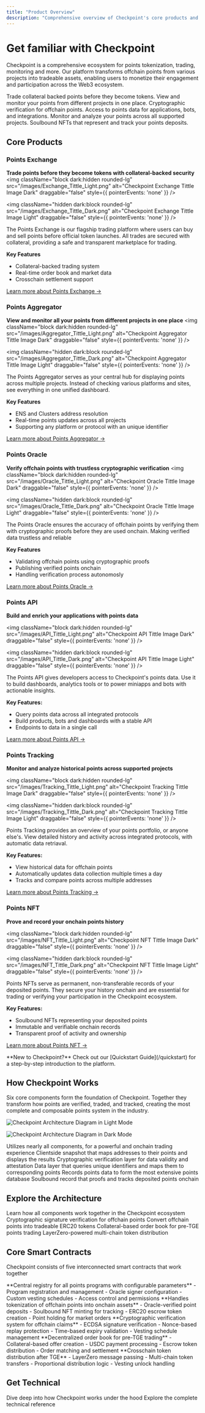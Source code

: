 ```yaml
---
title: "Product Overview"
description: "Comprehensive overview of Checkpoint's core products and ecosystem"
---
```


# Get familiar with Checkpoint

Checkpoint is a comprehensive ecosystem for points tokenization, trading, monitoring and more. Our platform transforms offchain points from various projects into tradeable assets, enabling users to monetize their engagement and participation across the Web3 ecosystem.

<CardGroup cols={3}>
  <Card title="Points Exchange" icon="store" iconType="solid" href="/core-products/point-exchange">
    Trade collateral backed points before they become tokens.
  </Card>
  <Card title="Points Aggregator" icon="coins" iconType="solid" href="/core-products/point-aggregator">
    View and monitor your points from different projects in one place.
  </Card>
  <Card title="Points Oracle" icon="certificate" iconType="solid" href="/core-products/point-oracle">
    Cryptographic verification for offchain points.
  </Card>
  <Card title="Points API" icon="server" iconType="solid" href="/core-products/point-api">
    Access to points data  for applications, bots, and integrations.
  </Card>
  <Card title="Points Tracking" icon="chart-area" iconType="solid" href="/core-products/point-tracking">
    Monitor and analyze your points across all supported projects.
  </Card>
  <Card title="Points NFT" icon="camera-retro" iconType="solid" href="/core-products/checkpoint-point-nfts">
    Soulbound NFTs that represent and track your points deposits.
  </Card>
</CardGroup>

## Core Products

### Points Exchange
**Trade points before they become tokens with collateral-backed security**
<img 
  className="block dark:hidden rounded-lg" 
  src="/images/Exchange_Tittle_Light.png" 
  alt="Checkpoint Exchange Tittle Image Dark"
  draggable="false"
  style={{ pointerEvents: 'none' }}
/>

<img 
  className="hidden dark:block rounded-lg" 
  src="/images/Exchange_Tittle_Dark.png" 
  alt="Checkpoint Exchange Tittle Image Light"
  draggable="false"
  style={{ pointerEvents: 'none' }}
/>

The Points Exchange is our flagship trading platform where users can buy and sell points before official token launches. All trades are secured with collateral, providing a safe and transparent marketplace for trading.

**Key Features**
- Collateral-backed trading system
- Real-time order book and market data
- Crosschain settlement support

[Learn more about Points Exchange →](/core-products/point-exchange)

### Points Aggregator
**View and monitor all your points from different projects in one place**
<img 
  className="block dark:hidden rounded-lg" 
  src="/images/Aggregator_Tittle_Light.png" 
  alt="Checkpoint Aggregator Tittle Image Dark"
  draggable="false"
  style={{ pointerEvents: 'none' }}
/>

<img 
  className="hidden dark:block rounded-lg" 
  src="/images/Aggregator_Tittle_Dark.png" 
  alt="Checkpoint Aggregator Tittle Image Light"
  draggable="false"
  style={{ pointerEvents: 'none' }}
/>

The Points Aggregator serves as your central hub for displaying points across multiple projects. Instead of checking various platforms and sites, see everything in one unified dashboard.

**Key Features**
- ENS and Clusters address resolution
- Real-time points updates across all projects
- Supporting any platform or protocol with an unique identifier

[Learn more about Points Aggregator →](/core-products/point-aggregator)

### Points Oracle
**Verify offchain points with trustless cryptographic verification**
<img 
  className="block dark:hidden rounded-lg" 
  src="/images/Oracle_Tittle_Light.png" 
  alt="Checkpoint Oracle Tittle Image Dark"
  draggable="false"
  style={{ pointerEvents: 'none' }}
/>

<img 
  className="hidden dark:block rounded-lg" 
  src="/images/Oracle_Tittle_Dark.png" 
  alt="Checkpoint Oracle Tittle Image Light"
  draggable="false"
  style={{ pointerEvents: 'none' }}
/>

The Points Oracle ensures the accuracy of offchain points by verifying them with cryptographic proofs before they are used onchain. Making verified data trustless and reliable

**Key Features**
- Validating offchain points using cryptographic proofs
- Publishing verified points onchain
- Handling verification process autonomosly

[Learn more about Points Oracle →](/core-products/point-oracle)

### Points API
**Build and enrich your applications with points data**

<img 
  className="block dark:hidden rounded-lg" 
  src="/images/API_Tittle_Light.png" 
  alt="Checkpoint API Tittle Image Dark"
  draggable="false"
  style={{ pointerEvents: 'none' }}
/>

<img 
  className="hidden dark:block rounded-lg" 
  src="/images/API_Tittle_Dark.png" 
  alt="Checkpoint API Tittle Image Light"
  draggable="false"
  style={{ pointerEvents: 'none' }}
/>

The Points API gives developers access to Checkpoint's points data. Use it to build dashboards, analytics tools or to power miniapps and bots with actionable insights.

**Key Features:**
- Query points data across all integrated protocols
- Build products, bots and dashboards with a stable API
- Endpoints to data in a single call

[Learn more about Points API →](/core-products/point-api)

### Points Tracking
**Monitor and analyze historical points across supported projects**

<img 
  className="block dark:hidden rounded-lg" 
  src="/images/Tracking_Tittle_Light.png" 
  alt="Checkpoint Tracking Tittle Image Dark"
  draggable="false"
  style={{ pointerEvents: 'none' }}
/>

<img 
  className="hidden dark:block rounded-lg" 
  src="/images/Tracking_Tittle_Dark.png" 
  alt="Checkpoint Tracking Tittle Image Light"
  draggable="false"
  style={{ pointerEvents: 'none' }}
/>

Points Tracking provides an overview of your points portfolio, or anyone else's. View detailed history and activity across integrated protocols, with automatic data retriaval.

**Key Features:**
- View historical data for offchain points
- Automatically updates data collection multiple times a day
- Tracks and compare points across multiple addresses

[Learn more about Points Tracking →](/core-products/point-tracking)

### Points NFT
**Prove and record your onchain points history**

<img 
  className="block dark:hidden rounded-lg" 
  src="/images/NFT_Tittle_Light.png" 
  alt="Checkpoint NFT Tittle Image Dark"
  draggable="false"
  style={{ pointerEvents: 'none' }}
/>

<img 
  className="hidden dark:block rounded-lg" 
  src="/images/NFT_Tittle_Dark.png" 
  alt="Checkpoint NFT Tittle Image Light"
  draggable="false"
  style={{ pointerEvents: 'none' }}
/>

Points NFTs serve as permanent, non-transferable records of your deposited points. They secure your history onchain and are essential for trading or verifying your participation in the Checkpoint ecosystem.

**Key Features:**
- Soulbound NFTs representing your deposited points
- Immutable and verifiable onchain records
- Transparent proof of activity and ownership

[Learn more about Points NFT →](/core-products/checkpoint-point-nfts)

<Note>
  **New to Checkpoint?** Check out our [Quickstart Guide](/quickstart) for a step-by-step introduction to the platform.
</Note>


## How Checkpoint Works

Six core components form the foundation of Checkpoint. Together they transform how points are verified, traded, and tracked, creating the most complete and composable points system in the industry.

<img 
  className="block dark:hidden rounded-lg" 
  src="/images/Diagram_Checkpoint_Light.svg" 
  alt="Checkpoint Architecture Diagram in Light Mode"
/>

<img 
  className="hidden dark:block rounded-lg" 
  src="/images/Diagram_Checkpoint_Dark.svg" 
  alt="Checkpoint Architecture Diagram in Dark Mode"
/>



<Steps>
  <Step title="Checkpoint Exchange">
    Utilizes nearly all components, for a powerful and onchain trading experience
  </Step>
  <Step title="Checkpoint Aggregator">
    Clientside snapshot that maps addresses to their points and displays the results
  </Step>
  <Step title="Checkpoint Oracle">
    Cryptographic verification layer for data validity and attestation
  </Step>
  <Step title="Checkpoint API">
    Data layer that queries unique identifiers and maps them to corresponding points
  </Step>
  <Step title="Checkpoint Tracking">
    Records points data to form the most extensive points database
  </Step>
  <Step title="Checkpoint NFT">
    Soulbound record that proofs and tracks deposited points onchain
  </Step>
</Steps>

## Explore the Architecture

<CardGroup cols={2}>
  <Card
    title="Technical Overview"
    icon="sitemap"
    href="/architecture/"
  >
    Learn how all components work together in the Checkpoint ecosystem
  </Card>
  <Card
    title="Oracle System"
    icon="certificate"
    href="/architecture/oracle-system"
  >
    Cryptographic signature verification for offchain points
  </Card>
</CardGroup>
<CardGroup cols={3}>
 <Card
    title="Points Tokenization"
    icon="coins"
    href="/architecture/points-tokenization"
  >
    Convert offchain points into tradeable ERC20 tokens
  </Card>
  <Card
    title="Market Trading"
    icon="chart-line"
    href="/architecture/market-trading"
  >
    Collateral-based order book for pre-TGE points trading
  </Card>
  <Card
    title="Settlement"
    icon="globe"
    href="/architecture/program-settlement"
  >
    LayerZero-powered multi-chain token distribution
  </Card>
</CardGroup>

## Core Smart Contracts

Checkpoint consists of five interconnected smart contracts that work together

<AccordionGroup>
  <Accordion title="Registry Contract" icon="book">
    **Central registry for all points programs with configurable parameters**
    - Program registration and management
    - Oracle signer configuration
    - Custom vesting schedules
    - Access control and permissions
  </Accordion>

  <Accordion title="Deposit Contract" icon="inbox">
    **Handles tokenization of offchain points into onchain assets**
    - Oracle-verified point deposits
    - Soulbound NFT minting for tracking
    - ERC20 escrow token creation
    - Point holding for market orders
  </Accordion>

  <Accordion title="Oracle Contract" icon="certificate">
    **Cryptographic verification system for offchain claims**
    - ECDSA signature verification
    - Nonce-based replay protection
    - Time-based expiry validation
    - Vesting schedule management
  </Accordion>

  <Accordion title="Market Contract" icon="store">
    **Decentralized order book for pre-TGE trading**
    - Collateral-based offer creation
    - USDC payment processing
    - Escrow token distribution
    - Order matching and settlement
  </Accordion>

  <Accordion title="Settlement Contract" icon="handshake">
    **Crosschain token distribution after TGE**
    - LayerZero message passing
    - Multi-chain token transfers
    - Proportional distribution logic
    - Vesting unlock handling
  </Accordion>
</AccordionGroup>

## Get Technical

<CardGroup cols={2}>
  <Card
    title="Read the Architecture"
    icon="book-open"
    href="/architecture/"
  >
    Dive deep into how Checkpoint works under the hood
  </Card>
  <Card
    title="Browse Smart Contracts"
    icon="code"
    href="/technical-reference/smart-contracts"
  >
    Explore the complete technical reference
  </Card>
</CardGroup>